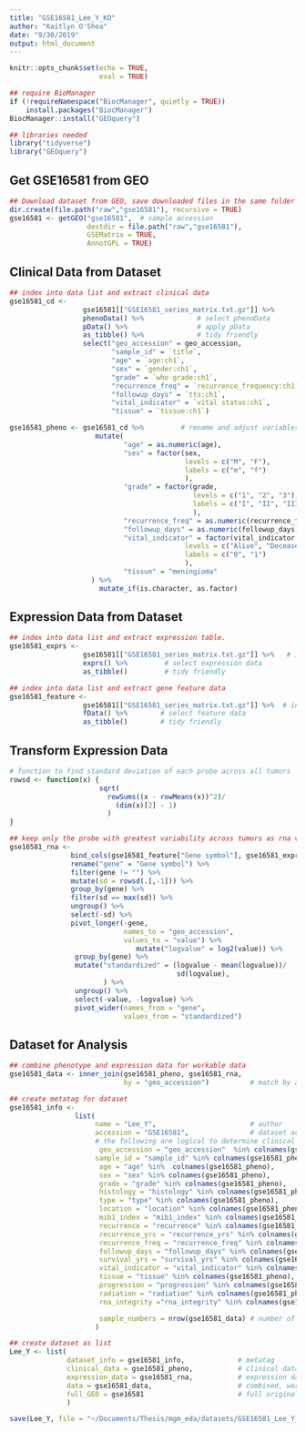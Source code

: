 ```yaml
---
title: "GSE16581_Lee_Y_KO"
author: "Kaitlyn O'Shea"
date: "9/30/2019"
output: html_document
---
```



```r
knitr::opts_chunk$set(echo = TRUE,
                      eval = TRUE)
```

```r
## require BioManager
if (!requireNamespace("BiocManager", quietly = TRUE))
    install.packages("BiocManager")
BiocManager::install("GEOquery") 
```

```r
## libraries needed
library("tidyverse")
library("GEOquery")
```

## Get GSE16581 from GEO
```r
## Download dataset from GEO, save downloaded files in the same folder as this .Rmd file.
dir.create(file.path("raw","gse16581"), recursive = TRUE)
gse16581 <- getGEO("gse16581",  # sample accession 
                   destdir = file.path("raw","gse16581"),
                   GSEMatrix = TRUE,
                   AnnotGPL = TRUE)
```

## Clinical Data from Dataset
```r
## index into data list and extract clinical data
gse16581_cd <-
                  gse16581[["GSE16581_series_matrix.txt.gz"]] %>%           # index into list 
                  phenoData() %>%             # select phenoData
                  pData() %>%                 # apply pData
                  as_tibble() %>%             # tidy friendly
                  select("geo_accession" = geo_accession, 
                         "sample_id" = `title`,
                         "age" = `age:ch1`,
                         "sex" = `gender:ch1`,
                         "grade" = `who grade:ch1`,
                         "recurrence_freq" = `recurrence_frequency:ch1`,
                         "followup_days" = `tts:ch1`,
                         "vital_indicator" = `vital status:ch1`,
                         "tissue" = `tissue:ch1`)

gse16581_pheno <- gse16581_cd %>%         # rename and adjust variables
                     mutate(
                            "age" = as.numeric(age),
                            "sex" = factor(sex, 
                                           levels = c("M", "F"), 
                                           labels = c("m", "f")
                                           ),                               
                            "grade" = factor(grade, 
                                             levels = c("1", "2", "3"), 
                                             labels = c("I", "II", "III")
                                             ),
                            "recurrence_freq" = as.numeric(recurrence_freq),
                            "followup_days" = as.numeric(followup_days),
                            "vital_indicator" = factor(vital_indicator, 
                                           levels = c("Alive", "Deceased"), 
                                           labels = c("0", "1")
                                           ),
                            "tissue" = "meningioma"
                    ) %>%
                      mutate_if(is.character, as.factor)
```

## Expression Data from Dataset
```r
## index into data list and extract expression table.
gse16581_exprs <- 
                  gse16581[["GSE16581_series_matrix.txt.gz"]] %>%   # index into list 
                  exprs() %>%         # select expression data
                  as_tibble()         # tidy friendly

## index into data list and extract gene feature data
gse16581_feature <- 
                  gse16581[["GSE16581_series_matrix.txt.gz"]] %>%  # index into list 
                  fData() %>%        # select feature data
                  as_tibble()        # tidy friendly
```

## Transform Expression Data
``` r
# function to find standard deviation of each probe across all tumors
rowsd <- function(x) {
                      sqrt(
                        rowSums((x - rowMeans(x))^2)/
                          (dim(x)[2] - 1)
                        )
}

## keep only the probe with greatest variability across tumors as rna variable and gene names
gse16581_rna <-
               bind_cols(gse16581_feature["Gene symbol"], gse16581_exprs) %>% # add gene name to expression data
               rename("gene" = "Gene symbol") %>%                             # rename name variable as 'gene' 
               filter(gene != "") %>%                                         # keep only data for named genes
               mutate(sd = rowsd(.[,-1])) %>%                                 # calculate sd for each probe, index out gene name
               group_by(gene) %>%                                             # group probes by gene
               filter(sd == max(sd)) %>%                                      # keep the probe with the max variation for each gene
               ungroup() %>%                                                  # ungroup by genes 
               select(-sd) %>%                                                # select all but sd column
               pivot_longer(-gene,                                            # do not group by gene 
                            names_to = "geo_accession",                       # 'key' via gather
                            values_to = "value") %>%                          
                               mutate("logvalue" = log2(value)) %>%           # log2 transform expression for variance stabilization 
                group_by(gene) %>%                                             # standardize for cross data set comparison
                mutate("standardized" = (logvalue - mean(logvalue))/           # center at mean for gene 
                                         sd(logvalue),                         # scale by sd for gene
                       ) %>%
                ungroup() %>%                                                  # ungroup by genes 
                select(-value, -logvalue) %>%                                  # select all but sd column
                pivot_wider(names_from = "gene",                               # final format genes as rows
                            values_from = "standardized")                      # final format expression across accession as columns    

```

## Dataset for Analysis
```r
## combine phenotype and expression data for workable data
gse16581_data <- inner_join(gse16581_pheno, gse16581_rna, 
                            by = "geo_accession")          # match by accession

## create metatag for dataset
gse16581_info <-  
                list(
                     name = "Lee_Y",                       # author
                     accession = "GSE16581",               # dataset accession 
                     # the following are logical to determine clinical data available for dataset
                      geo_accession = "geo_accession"  %in% colnames(gse16581_pheno),
                     sample_id = "sample_id" %in% colnames(gse16581_pheno),
                      age = "age" %in%  colnames(gse16581_pheno),
                      sex = "sex" %in% colnames(gse16581_pheno),
                      grade = "grade" %in% colnames(gse16581_pheno),
                      histology = "histology" %in% colnames(gse16581_pheno),
                      type = "type" %in% colnames(gse16581_pheno),
                      location = "location" %in% colnames(gse16581_pheno),
                      mib1_index = "mib1_index" %in% colnames(gse16581_pheno),
                      recurrence = "recurrence" %in% colnames(gse16581_pheno),
                      recurrence_yrs = "recurrence_yrs" %in% colnames(gse16581_pheno),
                      recurrence_freq = "recurrence_freq" %in% colnames(gse16581_pheno),
                      followup_days = "followup_days" %in% colnames(gse16581_pheno),
                      survival_yrs = "survival_yrs" %in% colnames(gse16581_pheno),
                      vital_indicator = "vital_indicator" %in% colnames(gse16581_pheno),
                      tissue = "tissue" %in% colnames(gse16581_pheno),
                      progression = "progression" %in% colnames(gse16581_pheno),
                      radiation = "radiation" %in% colnames(gse16581_pheno),
                      rna_integrity ="rna_integrity" %in% colnames(gse16581_pheno),

                      sample_numbers = nrow(gse16581_data) # number of samples
                     )

## create dataset as list 
Lee_Y <- list(
              dataset_info = gse16581_info,             # metatag
              clinical_data = gse16581_pheno,           # clinical data
              expression_data = gse16581_rna,           # expression data
              data = gse16581_data,                     # combined, workable data
              full_GEO = gse16581                       # full original download from GEO
              )
```
```r
save(Lee_Y, file = "~/Documents/Thesis/mgm_eda/datasets/GSE16581_Lee_Y_KO.Rda") 
```